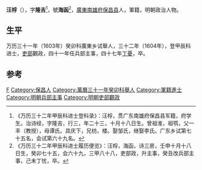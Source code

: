 '''汪桴'''（{{bd|？||？|catIdx=}}），字'''隆吉'''<ref>《万历三十二年甲辰科进士登科录》：汪桴，贯广东南雄府保昌县军籍，府学生。治诗经，字隆吉，行三，年二十三，十月十八日生。曾祖淮，祖鹗，父一丰（教授），母谭氏。具庆下，兄枋，楼。娶邹氏，继娶李氏。广东乡试第七十五名，会试第六十九名。</ref>，號'''海函'''<ref>《万历三十二年甲辰科进士履历便览》：汪桴，海函，诗三房，壬申十月十八日生，癸卯七十五，会六十九，三甲八十八，吏部政，升主事，癸丑改兵部主事，己未丁忧，卒。</ref>，[[廣東|廣東]][[南雄府|南雄府]][[保昌县|保昌县]]人，軍籍，明朝政治人物。

== 生平 ==
万历三十一年（1603年）癸卯科廣東乡试舉人，三十二年（1604年），登甲辰科进士，[[吏部|吏部]]觀政，四十一年任兵部主事，四十七年[[丁憂|丁憂]]，卒。

==参考==
{{reflist}}

{{萬曆三十二年甲辰科殿試金榜}}

{{Authority control}}

{{DEFAULTSORT:}}
[[Category:汪姓|F]]
[[Category:保昌人|Category:保昌人]]
[[Category:萬曆三十一年癸卯科舉人|Category:萬曆三十一年癸卯科舉人]]
[[Category:軍籍進士|Category:軍籍進士]]
[[Category:明朝兵部主事|Category:明朝兵部主事]]
[[Category:明朝吏部觀政|Category:明朝吏部觀政]]


{{明朝人物小作品}}